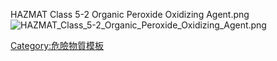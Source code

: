 HAZMAT Class 5-2 Organic Peroxide Oxidizing Agent.png<noinclude>
[[Image:HAZMAT Class 5-2 Organic Peroxide Oxidizing Agent.png|thumb]]
[[Category:危險物質模板]]
</noinclude>